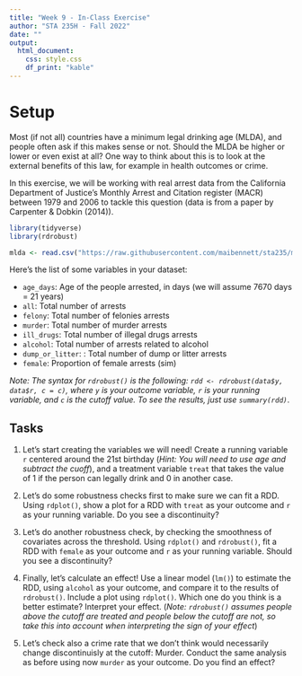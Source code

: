 ```yaml
---
title: "Week 9 - In-Class Exercise"
author: "STA 235H - Fall 2022"
date: ""
output: 
  html_document:
    css: style.css
    df_print: "kable"
---
```

<style type="text/css">
div.main-container {
  max-width: 1800px;
  margin-left: auto;
  margin-right: auto;
}

@media only screen and (max-width: 600px) {
   body {
      margin: 0;
      padding: 0;
   }
   .sample {
      width: 100%;
   }
}
</style>

# Setup

Most (if not all) countries have a minimum legal drinking age (MLDA), and people often ask if this makes sense or not. Should the MLDA be higher or lower or even exist at all? One way to think about this is to look at the external benefits of this law, for example in health outcomes or crime.

In this exercise, we will be working with real arrest data from the California Department of Justice's Monthly Arrest and Citation register (MACR) between 1979 and 2006 to tackle this question (data is from a paper by Carpenter & Dobkin (2014)).


```r
library(tidyverse)
library(rdrobust)

mlda <- read.csv("https://raw.githubusercontent.com/maibennett/sta235/main/exampleSite/content/InClassExercises/data/mlda.csv")
```

Here's the list of some variables in your dataset:

- `age_days`: Age of the people arrested, in days (we will assume 7670 days = 21 years)
- `all`: Total number of arrests
- `felony`: Total number of felonies arrests
- `murder`: Total number of murder arrests
- `ill_drugs`: Total number of illegal drugs arrests
- `alcohol`: Total number of arrests related to alcohol
- `dump_or_litter`: : Total number of dump or litter arrests
- `female`: Proportion of female arrests (sim)

*Note: The syntax for `rdrobust()` is the following: `rdd <- rdrobust(data$y, data$r, c = c)`, where `y` is your outcome variable, `r` is your running variable, and `c` is the cutoff value. To see the results, just use `summary(rdd)`*.

## Tasks

1) Let's start creating the variables we will need! Create a running variable `r` centered around the 21st birthday (*Hint: You will need to use age and subtract the cuoff*), and a treatment variable `treat` that takes the value of 1 if the person can legally drink and 0 in another case.


2) Let's do some robustness checks first to make sure we can fit a RDD. Using `rdplot()`, show a plot for a RDD with `treat` as your outcome and `r` as your running variable. Do you see a discontinuity?


3) Let's do another robustness check, by checking the smoothness of covariates across the threshold. Using `rdplot()` and `rdrobust()`, fit a RDD with `female` as your outcome and `r` as your running variable. Should you see a discontinuity?


4) Finally, let's calculate an effect! Use a linear model (`lm()`) to estimate the RDD, using `alcohol` as your outcome, and compare it to the results of `rdrobust()`. Include a plot using `rdplot()`. Which one do you think is a better estimate? Interpret your  effect. (*Note: `rdrobust()` assumes people above the cutoff are treated and people below the cutoff are not, so take this into account when interpreting the sign of your effect*)


5) Let's check also a crime rate that we don't think would necessarily change discontinuisly at the cutoff: Murder. Conduct the same analysis as before using now `murder` as your outcome. Do you find an effect?


